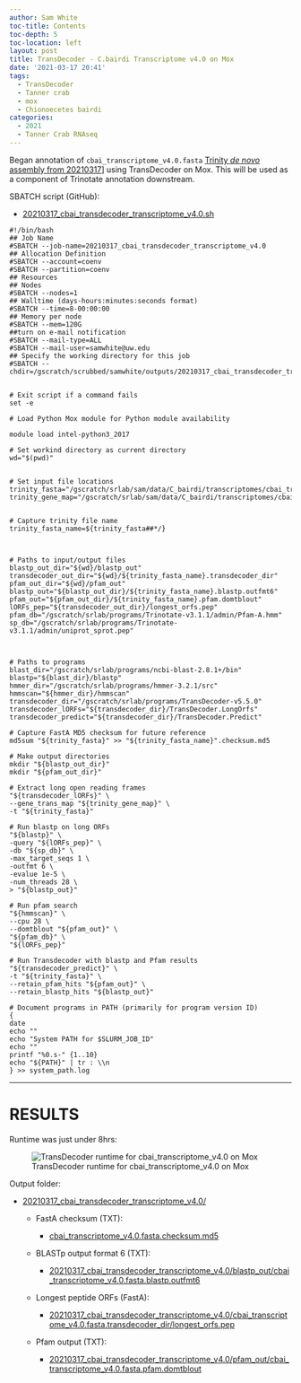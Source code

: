 ```yaml
---
author: Sam White
toc-title: Contents
toc-depth: 5
toc-location: left
layout: post
title: TransDecoder - C.bairdi Transcriptome v4.0 on Mox
date: '2021-03-17 20:41'
tags:
  - TransDecoder
  - Tanner crab
  - mox
  - Chionoecetes bairdi
categories:
  - 2021
  - Tanner Crab RNAseq
---
```

Began annotation of `cbai_transcriptome_v4.0.fasta` [Trinity _de novo_ assembly from 20210317](https://robertslab.github.io/sams-notebook/posts/2021/2021-03-17-Transcriptome-Assembly---C.bairdi-Transcriptome-v4.0-Using-Trinity-on-Mox/)] using TransDecoder on Mox. This will be used as a component of Trinotate annotation downstream.

SBATCH script (GitHub):

- [20210317_cbai_transdecoder_transcriptome_v4.0.sh](https://github.com/RobertsLab/sams-notebook/blob/master/sbatch_scripts/20210317_cbai_transdecoder_transcriptome_v4.0.sh)

```shell
#!/bin/bash
## Job Name
#SBATCH --job-name=20210317_cbai_transdecoder_transcriptome_v4.0
## Allocation Definition
#SBATCH --account=coenv
#SBATCH --partition=coenv
## Resources
## Nodes
#SBATCH --nodes=1
## Walltime (days-hours:minutes:seconds format)
#SBATCH --time=8-00:00:00
## Memory per node
#SBATCH --mem=120G
##turn on e-mail notification
#SBATCH --mail-type=ALL
#SBATCH --mail-user=samwhite@uw.edu
## Specify the working directory for this job
#SBATCH --chdir=/gscratch/scrubbed/samwhite/outputs/20210317_cbai_transdecoder_transcriptome_v4.0


# Exit script if a command fails
set -e

# Load Python Mox module for Python module availability

module load intel-python3_2017

# Set workind directory as current directory
wd="$(pwd)"


# Set input file locations
trinity_fasta="/gscratch/srlab/sam/data/C_bairdi/transcriptomes/cbai_transcriptome_v4.0.fasta"
trinity_gene_map="/gscratch/srlab/sam/data/C_bairdi/transcriptomes/cbai_transcriptome_v4.0.fasta.gene_trans_map"


# Capture trinity file name
trinity_fasta_name=${trinity_fasta##*/}



# Paths to input/output files
blastp_out_dir="${wd}/blastp_out"
transdecoder_out_dir="${wd}/${trinity_fasta_name}.transdecoder_dir"
pfam_out_dir="${wd}/pfam_out"
blastp_out="${blastp_out_dir}/${trinity_fasta_name}.blastp.outfmt6"
pfam_out="${pfam_out_dir}/${trinity_fasta_name}.pfam.domtblout"
lORFs_pep="${transdecoder_out_dir}/longest_orfs.pep"
pfam_db="/gscratch/srlab/programs/Trinotate-v3.1.1/admin/Pfam-A.hmm"
sp_db="/gscratch/srlab/programs/Trinotate-v3.1.1/admin/uniprot_sprot.pep"



# Paths to programs
blast_dir="/gscratch/srlab/programs/ncbi-blast-2.8.1+/bin"
blastp="${blast_dir}/blastp"
hmmer_dir="/gscratch/srlab/programs/hmmer-3.2.1/src"
hmmscan="${hmmer_dir}/hmmscan"
transdecoder_dir="/gscratch/srlab/programs/TransDecoder-v5.5.0"
transdecoder_lORFs="${transdecoder_dir}/TransDecoder.LongOrfs"
transdecoder_predict="${transdecoder_dir}/TransDecoder.Predict"

# Capture FastA MD5 checksum for future reference
md5sum "${trinity_fasta}" >> "${trinity_fasta_name}".checksum.md5

# Make output directories
mkdir "${blastp_out_dir}"
mkdir "${pfam_out_dir}"

# Extract long open reading frames
"${transdecoder_lORFs}" \
--gene_trans_map "${trinity_gene_map}" \
-t "${trinity_fasta}"

# Run blastp on long ORFs
"${blastp}" \
-query "${lORFs_pep}" \
-db "${sp_db}" \
-max_target_seqs 1 \
-outfmt 6 \
-evalue 1e-5 \
-num_threads 28 \
> "${blastp_out}"

# Run pfam search
"${hmmscan}" \
--cpu 28 \
--domtblout "${pfam_out}" \
"${pfam_db}" \
"${lORFs_pep}"

# Run Transdecoder with blastp and Pfam results
"${transdecoder_predict}" \
-t "${trinity_fasta}" \
--retain_pfam_hits "${pfam_out}" \
--retain_blastp_hits "${blastp_out}"

# Document programs in PATH (primarily for program version ID)
{
date
echo ""
echo "System PATH for $SLURM_JOB_ID"
echo ""
printf "%0.s-" {1..10}
echo "${PATH}" | tr : \\n
} >> system_path.log
```

---

# RESULTS

Runtime was just under 8hrs:

![TransDecoder runtime for cbai_transcriptome_v4.0 on Mox](https://github.com/RobertsLab/sams-notebook/blob/master/images/screencaps/20210317_cbai_transdecoder_transcriptome_v4.0_runtime.png?raw=true)

Output folder:

- [20210317_cbai_transdecoder_transcriptome_v4.0/](https://gannet.fish.washington.edu/Atumefaciens/20210317_cbai_transdecoder_transcriptome_v4.0/)

  - FastA checksum (TXT):

    - [cbai_transcriptome_v4.0.fasta.checksum.md5](https://gannet.fish.washington.edu/Atumefaciens/20210317_cbai_transdecoder_transcriptome_v4.0/cbai_transcriptome_v4.0.fasta.checksum.md5)

  - BLASTp output format 6 (TXT):

    - [20210317_cbai_transdecoder_transcriptome_v4.0/blastp_out/cbai_transcriptome_v4.0.fasta.blastp.outfmt6](https://gannet.fish.washington.edu/Atumefaciens/20210317_cbai_transdecoder_transcriptome_v4.0/blastp_out/cbai_transcriptome_v4.0.fasta.blastp.outfmt6)

  - Longest peptide ORFs (FastA):

    - [20210317_cbai_transdecoder_transcriptome_v4.0/cbai_transcriptome_v4.0.fasta.transdecoder_dir/longest_orfs.pep](https://gannet.fish.washington.edu/Atumefaciens/20210317_cbai_transdecoder_transcriptome_v4.0/cbai_transcriptome_v4.0.fasta.transdecoder_dir/longest_orfs.pep)

  - Pfam output (TXT):

    - [20210317_cbai_transdecoder_transcriptome_v4.0/pfam_out/cbai_transcriptome_v4.0.fasta.pfam.domtblout](https://gannet.fish.washington.edu/Atumefaciens/20210317_cbai_transdecoder_transcriptome_v4.0/pfam_out/cbai_transcriptome_v4.0.fasta.pfam.domtblout)

